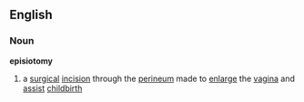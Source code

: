 ==English==
===Noun===
{{wikipedia}}
'''episiotomy'''
# a [[surgical]] [[incision]] through the [[perineum]] made to [[enlarge]] the [[vagina]] and [[assist]] [[childbirth]]